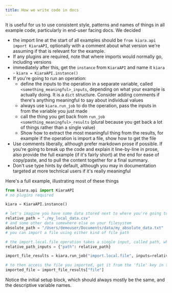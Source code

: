```yaml
---
title: How we write code in docs
---
```


It is useful for us to use consistent style, patterns and names of things in all example code, particularly in end-user facing docs. We decided

- the import line at the start of all examples should be `from kiara.api import KiaraAPI`, optionally with a comment about what version we're assuming if that is relevant for the example.
- If any plugins are required, note that where imports would normally go, including versions
- immediately after this, get the `instance` from `KiaraAPI` and name it `kiara` - `kiara = KiaraAPI.instance()`
- If you're going to run an operation:
  - define the inputs to the operation in a separate variable, called `<something_meaningful>_inputs`, depending on what your example is actually doing. It is a `dict` structure. Consider adding comments if there's anything meaningful to say about individual values
  - always use `kiara.run_job` to do the operation, pass the inputs in from the variable you just made
  - call the thing you get back from `run_job` `<something_meaningful>_results` (plural because you get back a lot of things rather than a single value)
  - Show how to extract the most meaningful thing from the results, for example if the operation is import a file, show how to get the file
- Use comments liberally, although prefer markdown prose if possible. If you're going to break up the code and explain it line-by-line in prose, also provide the full example (if it's fairly short) at the end for ease of copy/paste, and to pull the content together for a final summary.
- Don't use type hints by default, although you may in documentation targeted at more technical users if it's really meaningful

Here's a full example, illustrating most of these things

```python
from kiara.api import KiaraAPI
# no plugins required

kiara = KiaraAPI.instance()

# let's imagine you have some data stored next to where you're going to run this code from (in the same directory)
relative_path = "./my_local_data.csv"
# and some other data somewhere else on your filesystem
absolute_path = "/Users/demouser/Documents/data/my_absolute_data.txt"
# you can import a file using either kind of file path

# the import.local.file operation takes a single input, called path, which is the path to your file
relative_path_inputs = {"path": relative_path}

import_file_results = kiara.run_job("import.local.file", inputs=relative_path_inputs)

# to then access the file you imported, get it from the 'file' key in the result
imported_file = import_file_results["file"]
```

Notice the initial setup block, which should always mostly be the same, and the descriptive variable names.
